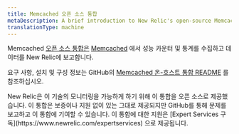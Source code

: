 ```yaml
---
title: Memcached 오픈 소스 통합
metaDescription: A brief introduction to New Relic's open-source Memcached integration.
translationType: machine
---
```


Memcached [오픈 소스 통합은](/docs/integrations/new-relic-integrations/getting-started/introduction-infrastructure-integrations) [Memcached](https://memcached.org/) 에서 성능 카운터 및 통계를 수집하고 데이터를 New Relic에 보고합니다.

요구 사항, 설치 및 구성 정보는 GitHub의 [Memcached 온-호스트 통합 README](https://github.com/newrelic/nri-memcached) 를 참조하십시오.

<Callout variant="important">
  New Relic은 이 기술의 모니터링을 가능하게 하기 위해 이 통합을 오픈 소스로 제공했습니다. 이 통합은 보증이나 지원 없이 있는 그대로 제공되지만 GitHub를 통해 문제를 보고하고 이 통합에 기여할 수 있습니다. 이 통합에 대한 지원은 [Expert Services 구독](https://www.newrelic.com/expertservices) 으로 제공됩니다.
</Callout>
